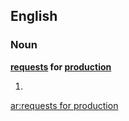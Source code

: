 ==English==

===Noun===
'''[[request]]s for [[production]]'''

# {{plural of|[[request for production]]}}

[[ar:requests for production]]